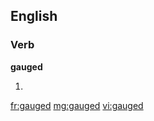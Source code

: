 ==English==

===Verb===
'''gauged'''

# {{past of|gauge}}

[[fr:gauged]]
[[mg:gauged]]
[[vi:gauged]]